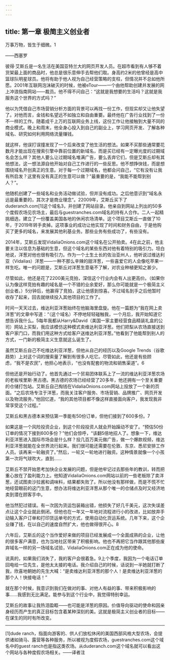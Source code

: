 ```yaml
---
---
---
```

title: 第一章 极简主义创业者
---




万事万物，皆生于细微。1

——西塞罗

彼得·艾斯丘是一名生活在美国亚特兰大的网页开发人员。在超市看到有人够不着货架最上面的商品时，他总是很乐意伸手去帮他们取。身高约2米的他曾经是高中篮球队明星球员。他将有助于他人视为自己经营策略的支柱，但情况并不总如他所愿。2001年互联网泡沫破灭的时候，他被eTour——一个由他帮助创建并发展的网上冲浪指南网站——裁员。他不得不问自己：“这就是我想要的生活吗？这就是我服务这个世界的方式吗？”

他以为凭借自己市场营销分析方面的背景可以再找一份工作，但现实却又让他失望了。对他而言，金钱和名望远不如独立和自由重要。最终他在广告行业找到了一份不一样的工作。随着成千上万的互联网业务上线，这份工作让他接触到大量不同的商业模式。晚上和周末，他全身心投入到自己的副业上，学习网页开发、了解各种域名、研究如何利用网络流量赚钱。

就这样，他误打误撞发现了一个后来改变了他生活的想法。如果不买那些通常要花数月才能出现在搜索引擎中靠前位置的新域名，而是买已经有一定曝光度的过期域名会怎么样？其他人要么让过期域名堆满广告，要么丢弃它们，但是艾斯丘却有其他想法，这一想法源自他开始对自己工作进行的一些反思。他不想挣快钱，而是想围绕域名开创真正的生意。对于每一个过期域名，他都会问自己，“它有没有让我有所启发？这里有没有真正的生意可以做？”最重要的是，“我能不能帮到别人？”。

他随机创建了一些域名和业务活动做试验，但并没有成功。之后他意识到“域名永远是最重要的，其次才是商业理念”。22009年，艾斯丘买下了duderanch.com[1]这个域名3，并创建了网站目录。他亲自到网站上列出的50多个度假农场见农场主，最后与guestranches.com域名的持有人合作。二人一起精挑细选，建立了一份覆盖美国各地的休闲农场清单。这个项目艾斯丘一直做了10年，于2019年转手卖掉。这项事业的成功让他实现了时间和财务自由，于是他购买了更多的域名，来发展其他利基业务。那些业务有些成功了，有些没有。

2014年，艾斯丘发现VidaliaOnions.com这个域名在公开拍卖。4在此之前，他主要关注以信息为基础的生意，但这个域名的某些东西对他有着特别的吸引力。坦白地说，洋葱对他也很有吸引力。作为一个土生土长的佐治亚州人，他听说过维达利亚（Vidalias）洋葱——一种不那么辛辣的甜洋葱，一些喜爱它的人会像吃苹果一样生吃。唯一的问题是，艾斯丘对洋葱生意毫不了解，对农业种植更知之甚少。

尽管如此，他还是花了2200美元竞拍，深信这个行业内会有人出更高价。（如果你认为像这样竞拍有趣的域名是一个不错的业余爱好，那么你可能就是一个极简主义创业者。）5分钟后，他赢得了竞拍，这让他感到惊喜。不过域名到手之后他暂时收存了起来，回去就继续投入其他项目的工作了。

时间一天天过去，维达利亚洋葱始终在他脑海里盘旋。他在一篇题为“我在网上卖洋葱”的文章中写道：“（这个域名）不停地轻轻碰触我，一个月后，我开始知道它想告诉我什么。5每年我都从Harry&David（美国一家主要经营食品精装礼盒的公司）网站上买梨，我应该模仿这种模式卖维达利亚洋葱。他们把梨从农场直接送到客户家门口，而我们用这种方式给客户送维达利亚洋葱。”他看到了他能帮到别人的方式，一门新的极简主义生意就这么诞生了。

虽然艾斯丘自己不吃维达利亚洋葱，但他从自己的经历以及Google Trends（谷歌趋势）上对这个词的搜索量了解到有很多人吃它。尽管如此，他还是有些顾虑，“我不是农民”，他担心地表示，“也没有配套的物流和销售渠道”。6

但他还是开始行动了。他首先通过一个贸易团体联系上了一流的维达利亚洋葱农场的老板埃里斯·黑古德。黑古德的农场已经经营了20多年，他还拥有一个至关重要的仓储打包站。艾斯丘自己掏钱在VidaliaOnions.com网站上投放了一个新的页面。“之后农场专注于洋葱，而我关注客户服务、市场营销、品牌推广、网页开发以及物流服务，”他回忆道，“我的其他项目都不像这样直接面向客户，我发现我非常享受这个过程。”

艾斯丘和黑古德本来预估第一季能有50份订单，但他们接到了600多份。7

如果这是一个风险投资企业，到这个阶段投资人就会开始躁动不安了。“预估50份订单的情况下接到600多份？”他们会惊呼，“该翻5倍地招人了。想象一下，维达利亚洋葱进入国际市场会是什么样？投几百万美元做广告，做一个爆款视频，维达利亚洋葱就能在全世界流行起来。我们很可能还需要在伦敦、东京、悉尼安排工作人员。该再来一轮融资了。”然后，一轮又一轮地进行融资。这种情景就像一个小孩第一次将气球吹大，直到……

艾斯丘不禁开始思考加快企业发展的问题，但是他牢记过去那些年的教训，转而把重心放在了盈利能力上。他知道VidaliaOnions.com网站以前的一些老板除了卖洋葱，还试图卖沙拉酱和调味料，结果都失败了。所以他没有那样做，而是不慌不忙地经营眼前的这门生意，想办法将维达利亚洋葱从那个唯一的仓储点及时又经济地卖到潜在顾客手中。

他当然犯过错误。有一次因为货运包装箱出错，他损失了好几千美元，这次失误差点让这个企业就此倒闭。但他也在一年又一年地对流程进行小的改进，比如放弃手动输入客户订单和打印货运单号的方式，使用自动化货运系统。几年下来，这个企业赚了钱，在以自己的速度自然扩大，他也做得很开心。8

六年后，艾斯丘的这个当作爱好来做的项目已经发展成一个全面成熟的企业，让他的很多客户满意，也为当地社区带来了积极影响。他也不再把它当作跟其他那些废弃域名一样的另一场域名试验，VidaliaOnions.com正在成为他的使命。

说真的，如果我们消失了，我的客户会很着急。9上个季度，我因为一个电话订单回电给一位先生，是他太太接的电话。我介绍自己的时候，话说到一半她就打断了我，欣喜地朝她的先生大喊：“是卖维达利亚洋葱的那个人！是卖维达利亚洋葱的那个人！快接电话！”

就在那个时候，我意识到我们在做对的事、对他人有益的事、带来积极影响的事……我感到无比满足。能参与到这个行业中，我觉得特别幸运。

艾斯丘的故事让我热泪盈眶——也可能是洋葱的原因。价值导向驱动的使命和因亲身经历而产生的真正目标包含着某种深刻的美。这就是极简主义创业者的目标——在谋生的同时有所改变。



* * *



[1]dude ranch，指面向游客的、供人们放松休闲的美国西部风格大型农场，会提供诸如骑马、露营等各种服务，所以被视为度假农场，guestranches.com这个域名中的guest ranch也是指这类农场。从duderanch.com这个域名就可以看出这个网站与各种度假农场相关。——译者注